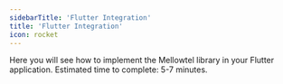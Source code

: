 ```yaml
---
sidebarTitle: 'Flutter Integration'
title: 'Flutter Integration'
icon: rocket
---
```


Here you will see how to implement the Mellowtel library in your Flutter application.
Estimated time to complete: 5-7 minutes.
